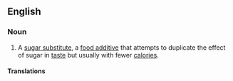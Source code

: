 ==English==
{{wikipedia}}

===Noun===
{{en-noun}}

# A [[sugar substitute]], a [[food additive]] that attempts to duplicate the effect of sugar in [[taste]] but usually with fewer [[calorie|calories]].

====Translations====
{{trans-see|sugar substitute}}